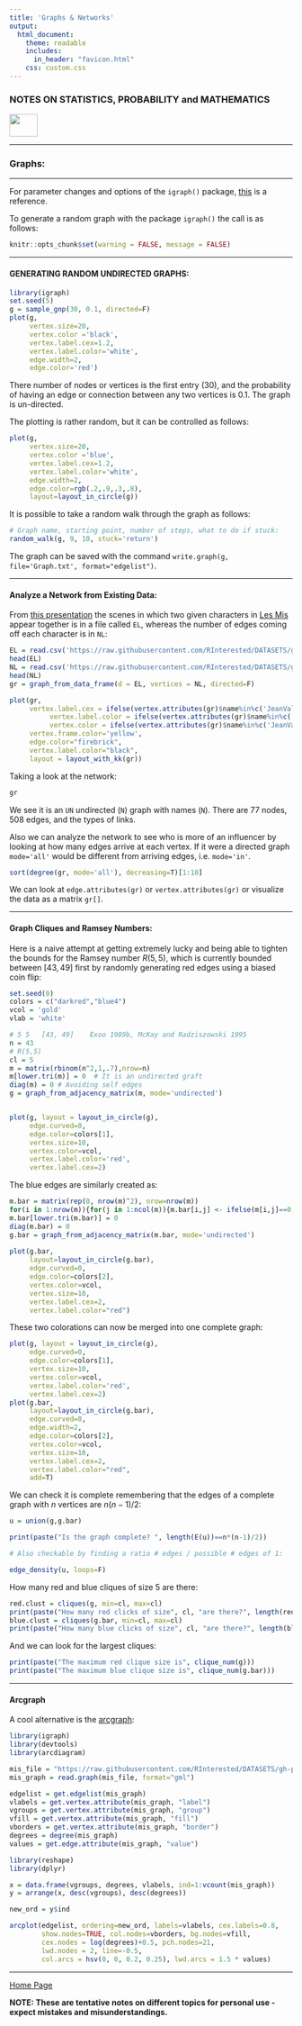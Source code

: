 ```yaml
---
title: 'Graphs & Networks'
output: 
  html_document:
    theme: readable
    includes:
      in_header: "favicon.html" 
    css: custom.css
---
```


### **NOTES ON STATISTICS, PROBABILITY and MATHEMATICS**

<a href="http://rinterested.github.io/statistics/index.html">
<img HEIGHT="40" WIDTH="50" src="logo.PNG"></a>

---

### Graphs:

---

For parameter changes and options of the `igraph()` package, [this](https://kateto.net/wp-content/uploads/2016/06/Polnet%202016%20R%20Network%20Visualization%20Workshop.pdf) is a reference.

To generate a random graph with the package `igraph()` the call is as follows:

```r
knitr::opts_chunk$set(warning = FALSE, message = FALSE) 
```


---

#### GENERATING RANDOM UNDIRECTED GRAPHS:


```r
library(igraph)
set.seed(5)
g = sample_gnp(30, 0.1, directed=F)
plot(g, 
     vertex.size=20, 
     vertex.color ='black',
     vertex.label.cex=1.2,
     vertex.label.color='white',
     edge.width=2,
     edge.color='red')
```

There number of nodes or vertices is the first entry ($30$), and the probability of having an edge or connection between any two vertices is $0.1.$ The graph is un-directed.

The plotting is rather random, but it can be controlled as follows:


```r
plot(g, 
     vertex.size=20, 
     vertex.color ='blue',
     vertex.label.cex=1.2,
     vertex.label.color='white',
     edge.width=2,
     edge.color=rgb(.2,.9,.3,.8),
     layout=layout_in_circle(g))
```

It is possible to take a random walk through the graph as follows:

```r
# Graph name, starting point, number of steps, what to do if stuck:
random_walk(g, 9, 10, stuck='return')
```

The graph can be saved with the command `write.graph(g, file='Graph.txt', format="edgelist")`.

---

#### Analyze a Network from Existing Data:

From [this presentation](https://www.youtube.com/watch?v=gRkCgIejXCI&t=260s&ab_channel=Pierre-AlexandreBalland) the scenes in which two given characters in [Les Mis](https://en.wikipedia.org/wiki/Les_Mis%C3%A9rables) appear together is in a file called `EL`, whereas the number of edges coming off each character is in `NL`:

```r
EL = read.csv('https://raw.githubusercontent.com/RInterested/DATASETS/gh-pages/lesmis-el.csv')
head(EL)
NL = read.csv('https://raw.githubusercontent.com/RInterested/DATASETS/gh-pages/lesmis-nl.csv')
head(NL)
gr = graph_from_data_frame(d = EL, vertices = NL, directed=F)

plot(gr, 
     vertex.label.cex = ifelse(vertex.attributes(gr)$name%in%c('JeanValjean','Cosette','Marius','Javert', 'Fantine', 'Gavroche'), 4, 1),
          vertex.label.color = ifelse(vertex.attributes(gr)$name%in%c('JeanValjean','Cosette','Marius','Javert', 'Fantine', 'Gavroche'), 'red', NA),
          vertex.color = ifelse(vertex.attributes(gr)$name%in%c('JeanValjean','Cosette','Marius','Javert', 'Fantine', 'Gavroche'), 'navy', 'yellow'),
     vertex.frame.color='yellow',
     edge.color="firebrick", 
     vertex.label.color="black",
     layout = layout_with_kk(gr))

```

Taking a look at the network:

```r
gr
```

We see it is an `UN` undirected (`N`) graph with names (`N`). There are $77$ nodes, $508$ edges, and the types of links.

Also we can analyze the network to see who is more of an influencer by looking at how many edges arrive at each vertex. If it were a directed graph `mode='all'` would be different from arriving edges, i.e. `mode='in'`.

```r
sort(degree(gr, mode='all'), decreasing=T)[1:10]
```

We can look at `edge.attributes(gr)` or `vertex.attributes(gr)` or visualize the data as a matrix `gr[]`.


---

#### Graph Cliques and Ramsey Numbers:

Here is a naive attempt at getting extremely lucky and being able to tighten the bounds for the Ramsey number $R(5,5)$, which is currently bounded between $[43, 49]$ first by randomly generating red edges using a biased coin flip:

```r
set.seed(0)
colors = c("darkred","blue4")
vcol = 'gold'
vlab = 'white'

# 5	5	[43, 49]	Exoo 1989b, McKay and Radziszowski 1995
n = 43
# R(5,5)
cl = 5
m = matrix(rbinom(n^2,1,.7),nrow=n)
m[lower.tri(m)] = 0  # It is an undirected graft
diag(m) = 0 # Avoiding self edges
g = graph_from_adjacency_matrix(m, mode='undirected')


plot(g, layout = layout_in_circle(g),
     edge.curved=0, 
     edge.color=colors[1],
     vertex.size=10, 
     vertex.color=vcol,
     vertex.label.color='red',
     vertex.label.cex=2)

```

The blue edges are similarly created as:

```r
m.bar = matrix(rep(0, nrow(m)^2), nrow=nrow(m))
for(i in 1:nrow(m)){for(j in 1:ncol(m)){m.bar[i,j] <- ifelse(m[i,j]==0,1,0)}}
m.bar[lower.tri(m.bar)] = 0  
diag(m.bar) = 0
g.bar = graph_from_adjacency_matrix(m.bar, mode='undirected')
 
plot(g.bar, 
     layout=layout_in_circle(g.bar), 
     edge.curved=0, 
     edge.color=colors[2],
     vertex.color=vcol,
     vertex.size=10,
     vertex.label.cex=2,
     vertex.label.color="red")
```
These two colorations can now be merged into one complete graph:

```r
plot(g, layout = layout_in_circle(g),
     edge.curved=0, 
     edge.color=colors[1],
     vertex.size=10, 
     vertex.color=vcol,
     vertex.label.color='red',
     vertex.label.cex=2)
plot(g.bar, 
     layout=layout_in_circle(g.bar), 
     edge.curved=0, 
     edge.width=2,
     edge.color=colors[2],
     vertex.color=vcol,
     vertex.size=10,
     vertex.label.cex=2,
     vertex.label.color="red",
     add=T)
```

We can check it is complete remembering that the edges of a complete graph with $n$ vertices are $n (n-1)/2:$

```r
u = union(g,g.bar)

print(paste("Is the graph complete? ", length(E(u))==n*(n-1)/2))

# Also checkable by finding a ratio # edges / possible # edges of 1:

edge_density(u, loops=F)
```

How many red and blue cliques of size $5$ are there:

```r
red.clust = cliques(g, min=cl, max=cl)
print(paste("How many red clicks of size", cl, "are there?", length(red.clust),"."))
blue.clust = cliques(g.bar, min=cl, max=cl)
print(paste("How many blue clicks of size", cl, "are there?", length(blue.clust),'.'))
```

And we can look for the largest cliques:

```r
print(paste("The maximum red clique size is", clique_num(g)))
print(paste("The maximum blue clique size is", clique_num(g.bar)))
```


---


#### Arcgraph


A cool alternative is the [arcgraph](https://www.r-bloggers.com/2013/02/arc-diagrams-in-r-les-miserables/):

```r
library(igraph)
library(devtools)
library(arcdiagram)

mis_file = "https://raw.githubusercontent.com/RInterested/DATASETS/gh-pages/lesmiserables.gml"
mis_graph = read.graph(mis_file, format="gml")

edgelist = get.edgelist(mis_graph)
vlabels = get.vertex.attribute(mis_graph, "label")
vgroups = get.vertex.attribute(mis_graph, "group")
vfill = get.vertex.attribute(mis_graph, "fill")
vborders = get.vertex.attribute(mis_graph, "border")
degrees = degree(mis_graph)
values = get.edge.attribute(mis_graph, "value")

library(reshape)
library(dplyr)

x = data.frame(vgroups, degrees, vlabels, ind=1:vcount(mis_graph))
y = arrange(x, desc(vgroups), desc(degrees))

new_ord = y$ind

arcplot(edgelist, ordering=new_ord, labels=vlabels, cex.labels=0.8,
        show.nodes=TRUE, col.nodes=vborders, bg.nodes=vfill,
        cex.nodes = log(degrees)+0.5, pch.nodes=21,
        lwd.nodes = 2, line=-0.5,
        col.arcs = hsv(0, 0, 0.2, 0.25), lwd.arcs = 1.5 * values)

```


---
<a href="http://rinterested.github.io/statistics/index.html">Home Page</a>

**NOTE: These are tentative notes on different topics for personal use - expect mistakes and misunderstandings.**
